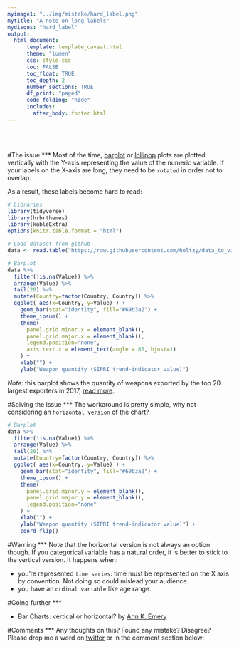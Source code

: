 ```yaml
---
myimage1: "../img/mistake/hard_label.png"
mytitle: "A note on long labels"
mydisqus: "hard_label"
output:
  html_document:
      template: template_caveat.html
      theme: "lumen"
      css: style.css
      toc: FALSE
      toc_float: TRUE
      toc_depth: 2
      number_sections: TRUE
      df_print: "paged"
      code_folding: "hide"
      includes: 
        after_body: footer.html
---
```


<br><br>
<div class="mycontent">



#The issue
***
Most of the time, [barplot](https://www.data_to_viz.com/graph/barplot.html) or [lollipop](https://www.data_to_viz.com/graph/lollipop.html) plots are plotted vertically with the Y-axis representing the value of the numeric variable. If your labels on the X-axis are long, they need to be `rotated` in order not to overlap.
<br>

As a result, these labels become hard to read:
```r
# Libraries
library(tidyverse)
library(hrbrthemes)
library(kableExtra)
options(knitr.table.format = "html")

# Load dataset from github
data <- read.table("https://raw.githubusercontent.com/holtzy/data_to_viz/master/Example_dataset/7_OneCatOneNum.csv", header=TRUE, sep=",")

# Barplot
data %>%
  filter(!is.na(Value)) %>%
  arrange(Value) %>%
  tail(20) %>%
  mutate(Country=factor(Country, Country)) %>%
  ggplot( aes(x=Country, y=Value) ) +
    geom_bar(stat="identity", fill="#69b3a2") +
    theme_ipsum() +
    theme(
      panel.grid.minor.x = element_blank(),
      panel.grid.major.x = element_blank(),
      legend.position="none",
      axis.text.x = element_text(angle = 80, hjust=1)
    ) +
    xlab("") +
    ylab("Weapon quantity (SIPRI trend-indicator value)")
```
*Note*: this barplot shows the quantity of weapons exported by the top 20 largest exporters in 2017, [read more](https://www.data-to-viz.com/story/OneNumOneCat.html).



#Solving the issue
***
The workaround is pretty simple, why not considering an `horizontal version` of the chart?
```r
# Barplot
data %>%
  filter(!is.na(Value)) %>%
  arrange(Value) %>%
  tail(20) %>%
  mutate(Country=factor(Country, Country)) %>%
  ggplot( aes(x=Country, y=Value) ) +
    geom_bar(stat="identity", fill="#69b3a2") +
    theme_ipsum() +
    theme(
      panel.grid.minor.y = element_blank(),
      panel.grid.major.y = element_blank(),
      legend.position="none"
    ) +
    xlab("") +
    ylab("Weapon quantity (SIPRI trend-indicator value)") +
    coord_flip()
```





#Warning
***
Note that the horizontal version is not always an option though. If you categorical variable has a natural order, it is better to stick to the vertical version. It happens when:

- you're represented `time series`: time must be represented on the X axis by convention. Not doing so could mislead your audience.
- you have an `ordinal variable` like age range.



#Going further
***

- Bar Charts: vertical or horizontal? by [Ann K. Emery](http://annkemery.com/vertical-or-horizontal/)





#Comments
***
Any thoughts on this? Found any mistake? Disagree? Please drop me a word on [twitter](https://twitter.com/R_Graph_Gallery) or in the comment section below:
<br>




</div>














